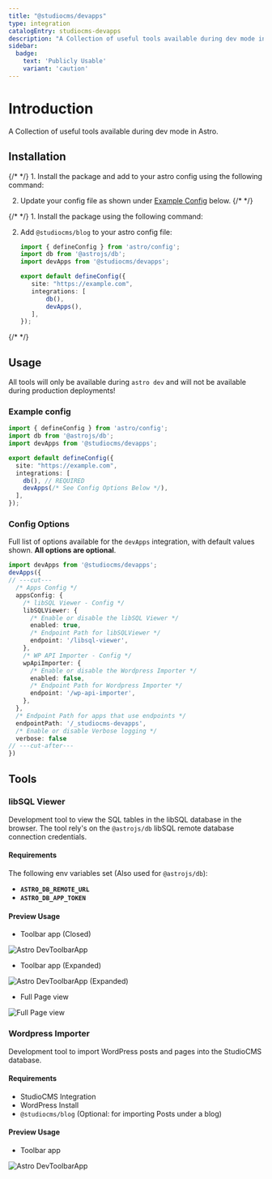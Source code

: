 ```yaml
---
title: "@studiocms/devapps"
type: integration
catalogEntry: studiocms-devapps
description: "A Collection of useful tools available during dev mode in Astro"
sidebar:
  badge: 
    text: 'Publicly Usable'
    variant: 'caution'
---
```



# Introduction

A Collection of useful tools available during dev mode in Astro.

## Installation

<Tabs syncKey='install-method'>
  <TabItem label="Astro Method" icon='astro'>
{/* <Steps> */}
1. Install the package and add to your astro config using the following command:

   <PackageManagers type="exec" pkg="astro" args="add @studiocms/devapps" />

2. Update your config file as shown under [Example Config](#example-config) below.
{/* </Steps> */}
  </TabItem>
  <TabItem label="Manual Method" icon='seti:powershell'>
{/* <Steps> */}
1. Install the package using the following command:

   <PackageManagers pkg="@studiocms/devapps" />

2. Add `@studiocms/blog` to your astro config file:

   ```ts twoslash title="astro.config.mjs" ins={3, 9}
   import { defineConfig } from 'astro/config';
   import db from '@astrojs/db';
   import devApps from '@studiocms/devapps'; 

   export default defineConfig({
      site: "https://example.com",
      integrations: [
          db(),
          devApps(), 
      ],
   });
   ```
{/* </Steps> */}
  </TabItem>
</Tabs>

## Usage

All tools will only be available during `astro dev` and will not be available during production deployments!

### Example config

```ts twoslash title="astro.config.mjs" {2, 8} ins={3, 9}
import { defineConfig } from 'astro/config';
import db from '@astrojs/db';
import devApps from '@studiocms/devapps';

export default defineConfig({
  site: "https://example.com",
  integrations: [
    db(), // REQUIRED
    devApps(/* See Config Options Below */),
  ],
});
```

### Config Options

Full list of options available for the `devApps` integration, with default values shown. **All options are optional**.

```ts twoslash
import devApps from '@studiocms/devapps';
devApps({
// ---cut---
  /* Apps Config */
  appsConfig: {
    /* libSQL Viewer - Config */
    libSQLViewer: {
      /* Enable or disable the libSQL Viewer */
      enabled: true,
      /* Endpoint Path for libSQLViewer */
      endpoint: '/libsql-viewer',
    },
    /* WP API Importer - Config */
    wpApiImporter: {
      /* Enable or disable the Wordpress Importer */
      enabled: false,
      /* Endpoint Path for Wordpress Importer */
      endpoint: '/wp-api-importer',
    },
  },
  /* Endpoint Path for apps that use endpoints */
  endpointPath: '/_studiocms-devapps',
  /* Enable or disable Verbose logging */
  verbose: false
// ---cut-after---
})
```

## Tools

### libSQL Viewer

Development tool to view the SQL tables in the libSQL database in the browser. The tool rely's on the `@astrojs/db` libSQL remote database connection credentials.

#### Requirements

The following env variables set (Also used for `@astrojs/db`):
- **`ASTRO_DB_REMOTE_URL`**
- **`ASTRO_DB_APP_TOKEN`**

#### Preview Usage

- Toolbar app (Closed)

![Astro DevToolbarApp](./assets/devapps-1-toolbar-app-closed.png)

- Toolbar app (Expanded)

![Astro DevToolbarApp (Expanded)](./assets/devapps-1-toolbar-app-expanded.png)

- Full Page view

![Full Page view](./assets/devapps-1-full-page-view.png)

### Wordpress Importer

Development tool to import WordPress posts and pages into the StudioCMS database.

#### Requirements

- StudioCMS Integration
- WordPress Install
- `@studiocms/blog` (Optional: for importing Posts under a blog)

#### Preview Usage

- Toolbar app

![Astro DevToolbarApp](./assets/devapps-2-importer.png)

